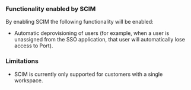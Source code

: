 ### Functionality enabled by SCIM

By enabling SCIM the following functionality will be enabled:

- Automatic deprovisioning of users (for example, when a user is unassigned from the SSO application, that user will automatically lose access to Port).

### Limitations

- SCIM is currently only supported for customers with a single workspace.